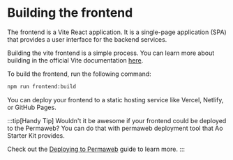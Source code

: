 # Building the frontend

The frontend is a Vite React application. It is a single-page application (SPA) that provides a user interface for the backend services.

Building the vite frontend is a simple process. You can learn more about building in the official Vite documentation [here](https://vitejs.dev/guide/build.html).

To build the frontend, run the following command:

```bash [Terminal]
npm run frontend:build
```

You can deploy your frontend to a static hosting service like Vercel, Netlify, or GitHub Pages.

:::tip[Handy Tip]
Wouldn't it be awesome if your frontend could be deployed to the Permaweb? You can do that with permaweb deployment tool that Ao Starter Kit provides.

Check out the [Deploying to Permaweb](/frontend-development/permaweb-deployment) guide to learn more.
:::